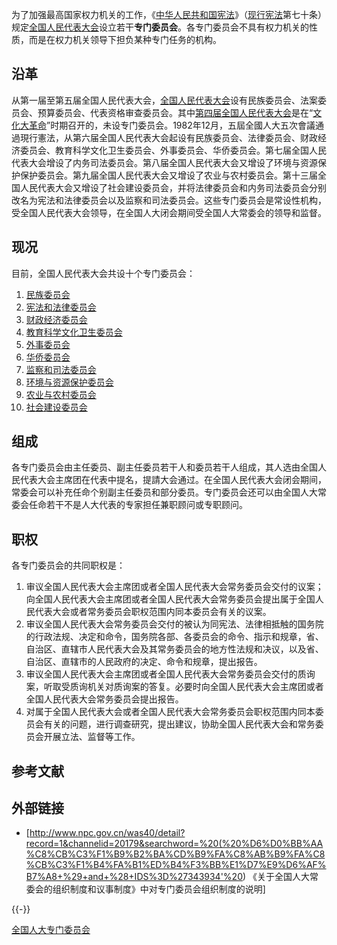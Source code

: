 {{Pathnav|人民代表大会制度|全国人民代表大会}}
{{中国政治}}

为了加强最高国家权力机关的工作，《[[中华人民共和国宪法|中华人民共和国宪法]]》（[[s:中华人民共和国宪法|现行宪法]]第七十条）规定[[全国人民代表大会|全国人民代表大会]]设立若干'''专门委员会'''。各专门委员会不具有权力机关的性质，而是在权力机关领导下担负某种专门任务的机构。

==沿革==
从第一届至第五届全国人民代表大会，[[全国人民代表大会|全国人民代表大会]]设有民族委员会、法案委员会、预算委员会、代表资格审查委员会。其中[[第四届全国人民代表大会|第四届全国人民代表大会]]是在“[[文化大革命|文化大革命]]”时期召开的，未设专门委员会。1982年12月，五屆全國人大五次會議通過現行憲法，从第六届全国人民代表大会起设有民族委员会、法律委员会、财政经济委员会、教育科学文化卫生委员会、外事委员会、华侨委员会。第七届全国人民代表大会增设了内务司法委员会。第八届全国人民代表大会又增设了环境与资源保护保护委员会。第九届全国人民代表大会又增设了农业与农村委员会。第十三届全国人民代表大会又增设了社会建设委员会，并将法律委员会和内务司法委员会分别改名为宪法和法律委员会以及监察和司法委员会。这些专门委员会是常设性机构，受全国人民代表大会领导，在全国人大闭会期间受全国人大常委会的领导和监督。

==现况==
{{wikisource|第十三届全国人民代表大会第一次会议关于设立第十三届全国人民代表大会专门委员会的决定}}
目前，全国人民代表大会共设十个专门委员会：
#[[全国人民代表大会民族委员会|民族委员会]]
#[[全国人民代表大会宪法和法律委员会|宪法和法律委员会]]
#[[全国人民代表大会财政经济委员会|财政经济委员会]]
#[[全国人民代表大会教育科学文化卫生委员会|教育科学文化卫生委员会]]
#[[全国人民代表大会外事委员会|外事委员会]]
#[[全国人民代表大会华侨委员会|华侨委员会]]
#[[全国人民代表大会监察和司法委员会|监察和司法委员会]]
#[[全国人民代表大会环境与资源保护委员会|环境与资源保护委员会]]
#[[全国人民代表大会农业与农村委员会|农业与农村委员会]]
#[[全国人民代表大会社会建设委员会|社会建设委员会]]

==组成==
各专门委员会由主任委员、副主任委员若干人和委员若干人组成，其人选由全国人民代表大会主席团在代表中提名，提請大会通过。在全国人民代表大会闭会期间，常委会可以补充任命个别副主任委员和部分委员。专门委员会还可以由全国人大常委会任命若干不是人大代表的专家担任兼职顾问或专职顾问。

==职权==
各专门委员会的共同职权是： 
#审议全国人民代表大会主席团或者全国人民代表大会常务委员会交付的议案；向全国人民代表大会主席团或者全国人民代表大会常务委员会提出属于全国人民代表大会或者常务委员会职权范围内同本委员会有关的议案。 
#审议全国人民代表大会常务委员会交付的被认为同宪法、法律相抵触的国务院的行政法规、决定和命令，国务院各部、各委员会的命令、指示和规章，省、自治区、直辖市人民代表大会及其常务委员会的地方性法规和决议，以及省、自治区、直辖市的人民政府的决定、命令和规章，提出报告。 
#审议全国人民代表大会主席团或者全国人民代表大会常务委员会交付的质询案，听取受质询机关对质询案的答复。必要时向全国人民代表大会主席团或者全国人民代表大会常务委员会提出报告。 
#对属于全国人民代表大会或者全国人民代表大会常务委员会职权范围内同本委员会有关的问题，进行调查研究，提出建议，协助全国人民代表大会和常务委员会开展立法、监督等工作。

==参考文献==
{{Reflist}}

==外部链接==
*[http://www.npc.gov.cn/was40/detail?record=1&channelid=20179&searchword=%20(%20%D6%D0%BB%AA%C8%CB%C3%F1%B9%B2%BA%CD%B9%FA%C8%AB%B9%FA%C8%CB%C3%F1%B4%FA%B1%ED%B4%F3%BB%E1%D7%E9%D6%AF%B7%A8+%29+and+%28+IDS%3D%27343934'%20) 《关于全国人大常委会的组织制度和议事制度》中对专门委员会组织制度的说明] {{Wayback|url=http://www.npc.gov.cn/was40/detail?record=1&channelid=20179&searchword=%20(%20%D6%D0%BB%AA%C8%CB%C3%F1%B9%B2%BA%CD%B9%FA%C8%AB%B9%FA%C8%CB%C3%F1%B4%FA%B1%ED%B4%F3%BB%E1%D7%E9%D6%AF%B7%A8+%29+and+%28+IDS%3D%27343934'%20) |date=20070927003153 }}

{{-}}
{{全国人民代表大会}}

[[Category:全国人大专门委员会|]]